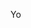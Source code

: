 [//]: # (This file is part of IronERP.)
[//]: # (IronERP is free software: you can redistribute it and/or modify it under the terms of)
[//]: # (the GNU General Public License as published by the Free Software Foundation, either)
[//]: # (version 3 of the License, or &#40;at your option&#41; any later version.)
[//]: # (IronERP is distributed in the hope that it will be useful, but WITHOUT ANY WARRANTY;)
[//]: # (without even the implied warranty of MERCHANTABILITY or FITNESS FOR A PARTICULAR)
[//]: # (PURPOSE. See the GNU General Public License for more details.)
[//]: # (You should have received a copy of the GNU General Public License along with IronERP.)
[//]: # (If not, see <https://www.gnu.org/licenses/>.)

Yo